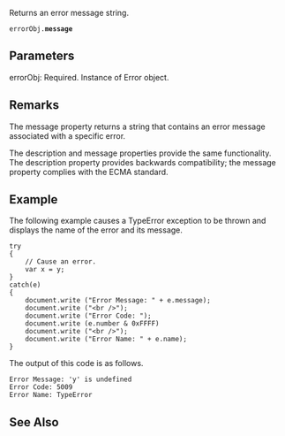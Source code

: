Returns an error message string.

 errorObj.'''message'''
==Parameters==
; errorObj: Required. Instance of Error object.

==Remarks==
The message property returns a string that contains an error message associated with a specific error.

The description and message properties provide the same functionality. The description property provides backwards compatibility; the message property complies with the ECMA standard.


==Example==
The following example causes a TypeError exception to be thrown and displays the name of the error and its message.

 try
 {
     // Cause an error.
     var x = y;
 }
 catch(e)
 {
     document.write ("Error Message: " + e.message);
     document.write ("&lt;br /&gt;");
     document.write ("Error Code: ");
     document.write (e.number &amp; 0xFFFF)
     document.write ("&lt;br /&gt;");
     document.write ("Error Name: " + e.name);
 }
The output of this code is as follows.

 Error Message: 'y' is undefined
 Error Code: 5009
 Error Name: TypeError

==See Also==

              

              
